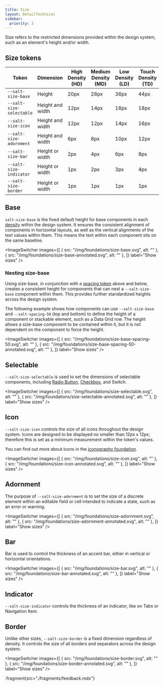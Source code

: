 ```yaml
---
title: Size
layout: DetailTechnical
sidebar:
  priority: 3
---
```


Size refers to the restricted dimensions provided within the design system, such as an element's height and/or width.

## Size tokens

| Token                    | Dimension        | High Density (HD) | Medium Density (MD) | Low Density (LD) | Touch Density (TD) |
| ------------------------ | ---------------- | ----------------- | ------------------- | ---------------- | ------------------ |
| `--salt-size-base`       | Height           | 20px              | 28px                | 36px             | 44px               |
| `--salt-size-selectable` | Height and width | 12px              | 14px                | 16px             | 18px               |
| `--salt-size-icon`       | Height and width | 12px              | 12px                | 14px             | 16px               |
| `--salt-size-adornment`  | Height and width | 6px               | 8px                 | 10px             | 12px               |
| `--salt-size-bar`        | Height or width  | 2px               | 4px                 | 6px              | 8px                |
| `--salt-size-indicator`  | Height or width  | 1px               | 2px                 | 3px              | 4px                |
| `--salt-size-border`     | Height or width  | 1px               | 1px                 | 1px              | 1px                |

## Base

`salt-size-base` is the fixed default height for base components in each [density](./density) within the design system. It ensures the consistent alignment of components in horizontal layouts, as well as the vertical alignments of the text values within them. This means the text within each component sits on the same baseline.

<ImageSwitcher
  images={[
    { src: "/img/foundations/size-base.svg", alt: "" },
    { src: "/img/foundations/size-base-annotated.svg", alt: "" },
  ]}
  label="Show sizes"
/>

### Nesting size-base

Using size-base, in conjunction with a [spacing token](./spacing) above and below, creates a consistent height for components that can nest a `--salt-size-base` component within them. This provides further standardized heights across the design system.

The following example shows how components can use `--salt-size-base` and `--salt-spacing-50` (top and bottom) to define the height of a component or stackable element, such as a Data Grid row. The height allows a size-base component to be contained within it, but it is not dependent on the component to force the height.

<ImageSwitcher
  images={[
    { src: "/img/foundations/size-base-spacing-50.svg", alt: "" },
    { src: "/img/foundations/size-base-spacing-50-annotated.svg", alt: "" },
  ]}
  label="Show sizes"
/>

## Selectable

`--salt-size-selectable` is used to set the dimensions of selectable components, including [Radio Button](../components/radio-button), [Checkbox](../components/checkbox), and Switch.

<ImageSwitcher
  images={[
    { src: "/img/foundations/size-selectable.svg", alt: "" },
    { src: "/img/foundations/size-selectable-annotated.svg", alt: "" },
  ]}
  label="Show sizes"
/>

## Icon

`--salt-size-icon` controls the size of all icons throughout the design system. Icons are designed to be displayed no smaller than 12px x 12px; therefore this is set as a minimum measurement within the token's values.

You can find out more about icons in the [iconography foundation](./iconography).

<ImageSwitcher
  images={[
    { src: "/img/foundations/size-icon.svg", alt: "" },
    { src: "/img/foundations/size-icon-annotated.svg", alt: "" },
  ]}
  label="Show sizes"
/>

## Adornment

The purpose of `--salt-size-adornment` is to set the size of a discrete element within an editable field or cell intended to indicate a state, such as an error or warning.

<ImageSwitcher
  images={[
    { src: "/img/foundations/size-adornment.svg", alt: "" },
    { src: "/img/foundations/size-adornment-annotated.svg", alt: "" },
  ]}
  label="Show sizes"
/>

## Bar

Bar is used to control the thickness of an accent bar, either in vertical or horizontal orientations.

<ImageSwitcher
  images={[
    { src: "/img/foundations/size-bar.svg", alt: "" },
    { src: "/img/foundations/size-bar-annotated.svg", alt: "" },
  ]}
  label="Show sizes"
/>

## Indicator

`--salt-size-indicator` controls the thickness of an indicator, like on Tabs or Navigation Item.

## Border

Unlike other sizes, `--salt-size-border` is a fixed dimension regardless of density. It controls the size of all borders and separators across the design system.

<ImageSwitcher
  images={[
    { src: "/img/foundations/size-border.svg", alt: "" },
    { src: "/img/foundations/size-border-annotated.svg", alt: "" },
  ]}
  label="Show sizes"
/>

:fragment{src="./fragments/feedback.mdx"}
